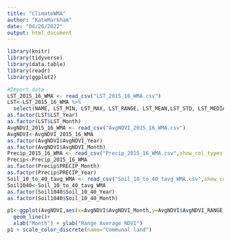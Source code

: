 ```yaml
---
title: "ClimateWMA"
author: "KateMarkham"
date: "04/26/2022"
output: html_document
---
```


```r
library(knitr)
library(tidyverse)
library(data.table)
library(readr)
library(ggplot2)
```

```r

#Import data
LST_2015_16_WMA <- read_csv("LST_2015_16_WMA.csv")
LST<-LST_2015_16_WMA %>% 
  select(NAME, LST_MIN, LST_MAX, LST_RANGE, LST_MEAN,LST_STD, LST_MEDIAN, LST_PCT90, LST_Month, LST_Year)
as.factor(LST$LST_Year)
as.factor(LST$LST_Month)
AvgNDVI_2015_16_WMA <- read_csv("AvgNDVI_2015_16_WMA.csv")
AvgNDVI<-AvgNDVI_2015_16_WMA 
as.factor(AvgNDVI$AvgNDVI_Year)
as.factor(AvgNDVI$AvgNDVI_Month)
Precip_2015_16_WMA <- read_csv("Precip_2015_16_WMA.csv",show_col_types = FALSE)
Precip<-Precip_2015_16_WMA 
as.factor(Precip$PRECIP_Month) 
as.factor(Precip$PRECIP_Year)
Soil_10_to_40_tavg_WMA <- read_csv("Soil_10_to_40_tavg_WMA.csv",show_col_types = FALSE)
Soil1040<-Soil_10_to_40_tavg_WMA 
as.factor(Soil1040$Soil_10_40_Year) 
as.factor(Soil1040$Soil_10_40_Month)
```

```r

p1<-ggplot(AvgNDVI,aes(x=AvgNDVI$AvgNDVI_Month,y=AvgNDVI$AvgNDVI_RANGE,color=AvgNDVI$NAME))+
  geom_line()+
  xlab("Month") + ylab("Range Average NDVI") 
p1 + scale_color_discrete(name="Communal land")
```